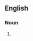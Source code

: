 {{also|assignées}}

==English==

===Noun===
{{head|en|noun plural form}}

# {{plural of|assignee|lang=en}}